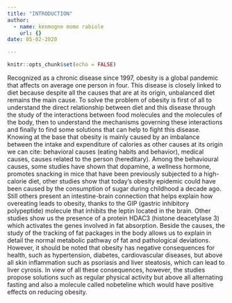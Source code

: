 ```yaml
---
title: "INTRODUCTION"
author:
  - name: kenmogne momo rabiole
    url: {}
date: 05-02-2020

---
```


```r
knitr::opts_chunk$set(echo = FALSE)
```

Recognized as a chronic disease since 1997, obesity is a global pandemic that affects on average one person in four. This disease is closely linked to diet because despite all the causes that are at its origin, unbalanced diet remains the main cause. To solve the problem of obesity is first of all to understand the direct relationship between diet and this disease through the study of the interactions between food molecules and the molecules of the body, then to understand the mechanisms governing these interactions and finally to find some solutions that can help to fight this disease. Knowing at the base that obesity is mainly caused by an imbalance between the intake and expenditure of calories as other causes at its origin we can cite: behavioral causes (eating habits and behavior), medical causes, causes related to the person (hereditary). Among the behavioural causes, some studies have shown that dopamine, a wellness hormone, promotes snacking in mice that have been previously subjected to a high-calorie diet, other studies show that today's obesity epidemic could have been caused by the consumption of sugar during childhood a decade ago. Still others present an intestine-brain connection that helps explain how overeating leads to obesity, thanks to the GIP (gastric inhibitory polypeptide) molecule that inhibits the leptin located in the brain. Other studies show us the presence of a protein HDAC3 (histone deacetylase 3) which activates the genes involved in fat absorption. Beside the causes, the study of the tracking of fat packages in the body allows us to explain in detail the normal metabolic pathway of fat and pathological deviations. However, it should be noted that obesity has negative consequences for health, such as hypertension, diabetes, cardiovascular diseases, but above all skin inflammation such as psoriasis and liver steatosis, which can lead to liver cyrosis. In view of all these consequences, however, the studies propose solutions such as regular physical activity but above all alternating fasting and also a molecule called nobeteline which would have positive effects on reducing obesity.

